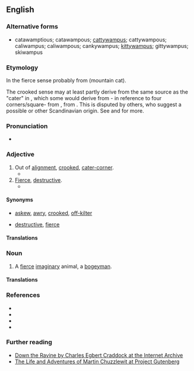 ==English==
{{was wotd|2009|September|7}}

===Alternative forms===
* catawamptious; catawampous; [[cattywampus]]; cattywampous; caliwampus; caliwampous; cankywampus; [[kittywampus]]; gittywampus; skiwampus

===Etymology===
In the fierce sense probably from {{m|en|catamount}} (mountain cat).

The crooked sense may at least partly derive from the same source as the "cater" in {{m|en|cater-corner}}, which some would derive from {{cog|frm|catre||four}}- in reference to four corners/square- from {{cog|fro|quatre||four}}, from {{cog|la|quattuor}}. This is disputed by others, who suggest a possible {{etyl|non|-}} or other Scandinavian origin. See {{m|en|cater-corner}} and {{m|en|cater-corner}} for more.

===Pronunciation===
* {{a|US}} {{IPA|/ˌkætəˈwɑmpəs/|/ˈkætəˌwɑmpəs/|lang=en}}

===Adjective===
{{en-adj}}

# Out of [[alignment]], [[crooked]], [[cater-corner]].
#* {{quote-text|year=1885|author=Charles Egbert Craddock|title=Down the Ravine|passage="Waal, I noticed ez the aidge o' one o' them boards war sot sorter '''catawampus''', ...".}}
# [[fierce|Fierce]], [[destructive]].
#* {{quote-text|year=1844|author={{w|Charles Dickens}}|title=The Life and Adventures of Martin Chuzzlewit|chapter=21|passage=There air some '''catawampous''' chawers in the small way too, as graze upon a human pretty strong; but don't mind them, they're company.}}

====Synonyms====
* {{sense|out of alignment}} [[askew]], [[awry]], [[crooked]], [[off-kilter]]
* {{sense|fierce, destructive}} [[destructive]], [[fierce]]

====Translations====
{{trans-top|out of alignment, crooked, cater-corner}}
{{trans-mid}}
{{trans-bottom}}

{{trans-top|fierce, destructive}}
{{trans-mid}}
{{trans-bottom}}

===Noun===
{{en-noun|es}}

# {{lb|en|US}} A [[fierce]] [[imaginary]] animal, a [[bogeyman]].

====Translations====
{{trans-top|fierce imaginary animal}}
{{trans-mid}}
{{trans-bottom}}

===References===
* {{R:HDAS_A-G}}
* {{R:DARE A-C}}
* {{R:The Routledge Dictionary of Historical Slang}}
* {{R:Mrs Byrne's Dictionary}}

===Further reading===
* [http://www.archive.org/details/downtheravine00cradrich Down the Ravine by Charles Egbert Craddock at the Internet Archive]
* [http://www.gutenberg.org/etext/968 The Life and Adventures of Martin Chuzzlewit at Project Gutenberg]